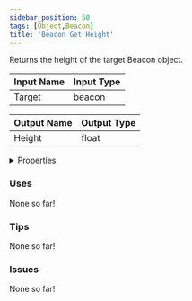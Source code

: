 ```yaml
---
sidebar_position: 50
tags: [Object,Beacon]
title: 'Beacon Get Height'
---
```


Returns the height of the target Beacon object.




<EsbSvg />

| Input Name | Input Type |
|-----------|-----------|
| Target | beacon |

| Output Name | Output Type |
|-----------|-----------|
| Height | float |


<details>
  <summary>Properties</summary>
  <div>
    <div>
    <table>
      <thead>
        <tr>
          <th>Is beta required?</th>
          <th>❌</th>
        </tr>
        <tr>
          <th>Is this chip a trolling risk?</th>
          <th>❌</th>
        </tr>
        <tr>
          <th>Is this chip a role assignment risk?</th>
          <th>❌</th>
        </tr>
        <tr>
          <th>Chip UUID</th>
          <th>dbadcaaa-d673-4e35-bb29-c9c2a5c3d93e</th>
        </tr>
      </thead>
    </table>
    </div>
  </div>
</details>

### Uses

None so far!

### Tips

None so far!

### Issues

None so far!